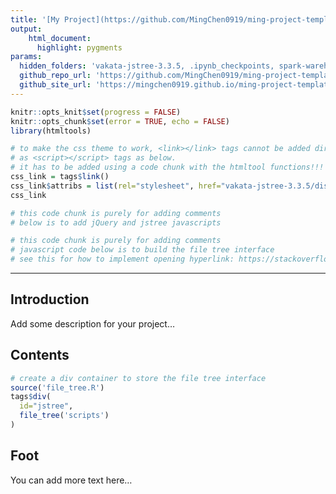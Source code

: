 ```yaml
---
title: '[My Project](https://github.com/MingChen0919/ming-project-template)'
output:
    html_document:
      highlight: pygments
params:
  hidden_folders: 'vakata-jstree-3.3.5, .ipynb_checkpoints, spark-warehouse, ipynb'
  github_repo_url: 'https://github.com/MingChen0919/ming-project-template/blob/master/'
  github_site_url: 'https://mingchen0919.github.io/ming-project-template'
---
```


```r
knitr::opts_knit$set(progress = FALSE)
knitr::opts_chunk$set(error = TRUE, echo = FALSE)
library(htmltools)
```

```r
# to make the css theme to work, <link></link> tags cannot be added directly 
# as <script></script> tags as below.
# it has to be added using a code chunk with the htmltool functions!!!
css_link = tags$link()
css_link$attribs = list(rel="stylesheet", href="vakata-jstree-3.3.5/dist/themes/default/style.min.css")
css_link
```

```r
# this code chunk is purely for adding comments
# below is to add jQuery and jstree javascripts
```
<script src="https://code.jquery.com/jquery-3.3.1.min.js"></script>
<script src="vakata-jstree-3.3.5/dist/jstree.min.js"></script>

```r
# this code chunk is purely for adding comments
# javascript code below is to build the file tree interface
# see this for how to implement opening hyperlink: https://stackoverflow.com/questions/18611317/how-to-get-i-get-leaf-nodes-in-jstree-to-open-their-hyperlink-when-clicked-when
```
<script>
  $(function () {
    // create an instance when the DOM is ready
    $('#jstree').jstree().bind("select_node.jstree", function (e, data) {
     window.open( data.node.a_attr.href, data.node.a_attr.target )
    });
  });
</script>
-----------


## Introduction

Add some description for your project...

## Contents

```r
# create a div container to store the file tree interface
source('file_tree.R')
tags$div(
  id="jstree",
  file_tree('scripts')
)
```


## Foot

You can add more text here...
